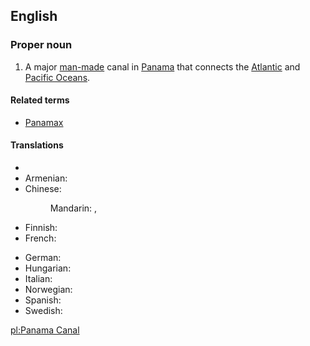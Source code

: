 ==English==
{{wikipedia}}
===Proper noun===
{{en-proper noun|sg=[[Panama]] [[canal|Canal]]}}

# A major [[man-made]] canal in [[Panama]] that connects the [[Atlantic Ocean|Atlantic]] and [[Pacific Ocean]]s.

====Related terms====
*[[Panamax]]

====Translations====
{{trans-top|Canal}}
* {{trreq|Arabic}}
* Armenian: {{t-|hy|Պանամայի ջրանցք|tr=Panamayi ǰranc’k’}}
* Chinese:
*: Mandarin: {{t-|cmn|巴拿馬運河|sc=Hani}}, {{t-|cmn|巴拿马运河|tr=Bānámǎ Yùnhé|sc=Hani}}
* Finnish: {{t-|fi|Panaman kanava}}
* French: {{t-|fr|Canal de Panamá|m}}
{{trans-mid}}
* German: {{t-|de|Panamakanal|m}}
* Hungarian: {{t|hu|Panama-csatorna}}
* Italian: {{t|it|Canale di Panamá|m}}
* Norwegian: {{t|no|Panamakanalen|m}}
* Spanish: {{t-|es|Canal de Panamá|m}}
* Swedish: {{t|sv|Panamakanalen|c}}
{{trans-bottom}}

[[pl:Panama Canal]]
